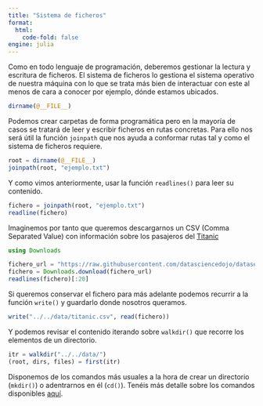 ```yaml
---
title: "Sistema de ficheros"
format:
  html:
    code-fold: false
engine: julia
---
```


Como en todo lenguaje de programación, deberemos gestionar la lectura y escritura de ficheros. El sistema de ficheros lo gestiona el sistema operativo de nuestra máquina con lo que se trata más bien de interactuar con este al menos de cara a conocer por ejemplo, dónde estamos ubicados.

```julia
dirname(@__FILE__)
```

Podemos crear carpetas de forma programática pero en la mayoría de casos se tratará de leer y escribir ficheros en rutas concretas. Para ello nos será útil la función `joinpath` que nos ayuda a conformar rutas tal y como el sistema de ficheros requiere.

```julia
root = dirname(@__FILE__)
joinpath(root, "ejemplo.txt")
```

Y como vimos anteriormente, usar la función `readlines()` para leer su contenido.

```julia
fichero = joinpath(root, "ejemplo.txt")
readline(fichero)
```

Imaginemos por tanto que queremos descargarnos un CSV (Comma Separated Value) con información sobre los pasajeros del [Titanic](https://www.kaggle.com/datasets/yasserh/titanic-dataset)

```julia
using Downloads

fichero_url = "https://raw.githubusercontent.com/datasciencedojo/datasets/refs/heads/master/titanic.csv"
fichero = Downloads.download(fichero_url)
readlines(fichero)[:20]
```

Si queremos conservar el fichero para más adelante podemos recurrir a la función `write()` y guardarlo donde nosotros queramos.

```julia
write("../../data/titanic.csv", read(fichero))
```

Y podemos revisar el contenido iterando sobre `walkdir()` que recorre los elementos de un directorio.

```julia
itr = walkdir("../../data/")
(root, dirs, files) = first(itr)
```

Disponemos de los comandos más usuales a la hora de crear un directorio (`mkdir()`) o adentrarnos en él (`cd()`). Tenéis más detalle sobre los comandos disponibles [aquí](https://docs.julialang.org/en/v1/base/file/).